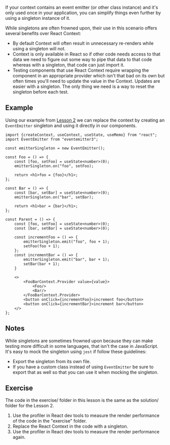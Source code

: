 If your context contains an event emitter (or other class instance) and it's only
used once in your application, you can simplify things even further by using a
singleton instance of it.

While singletons are often frowned upon, their use in this scenario offers several
benefits over React Context:

- By default Context will often result in unnecessary re-renders while using a
  singleton will not.
- Context is only available in React so if other code needs access to that data
  we need to figure out some way to pipe that data to that code whereas with a
  singleton, that code can just import it.
- Testing components that use React Context require wrapping the component in an
  appropriate provider which isn't that bad on its own but often times you'll need
  to update the value in the Context.  Updates are easier with a singleton.  The
  only thing we need is a way to reset the singleton before each test.

## Example

Using our example from [Lesson 2](/react-render-perf/lesson-02) we can replace the context
by creating an `EventEmitter` singleton and using it directly in our components.

```tsx
import {createContext, useContext, useState, useMemo} from "react";
import EventEmitter from "eventemitter3";

const emitterSingleton = new EventEmitter();

const Foo = () => {
    const [foo, setFoo] = useState<number>(0);
    emitterSingleton.on("foo", setFoo);

    return <h1>foo = {foo}</h1>;
};

const Bar = () => {
    const [bar, setBar] = useState<number>(0);
    emitterSingleton.on("bar", setBar);

    return <h1>bar = {bar}</h1>;
};

const Parent = () => {
    const [foo, setFoo] = useState<number>(0);
    const [bar, setBar] = useState<number>(0);

    const incrementFoo = () => {
        emitterSingleton.emit("foo", foo + 1);
        setFoo(foo + 1);
    };
    const incrementBar = () => {
        emitterSingleton.emit("bar", bar + 1);
        setBar(bar + 1);
    }

    <>
        <FooBarContext.Provider value={value}>
            <Foo/>
            <Bar/>
        </FooBarContext.Provider>
        <button onClick={incrementFoo}>increment foo</button>
        <button onClick={incrementBar}>increment bar</button>
    </>
};
```

## Notes

While singletons are sometimes frowned upon because they can make testing more
difficult in some languages, that isn't the case in JavaScript. It's easy to mock
the singleton using `jest` if follow these guidelines:

- Export the singleton from its own file.
- If you have a custom class instead of using `EventEmitter` be sure to export
  that as well so that you can use it when mocking the singleton.

## Exercise

The code in the exercise/ folder in this lesson is the same as the solution/ folder
for the Lesson 2.

1. Use the profiler in React dev tools to measure the render performance of the
code in the "exercise" folder.
2. Replace the React Context in the code with a singleton.
3. Use the profiler in React dev tools to measure the render performance again.
